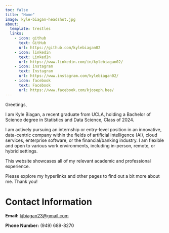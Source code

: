 ```yaml
---
toc: false
title: "Home"
image: kyle-biagan-headshot.jpg
about:
  template: trestles
  links:
    - icon: github
      text: GitHub
      url: https://github.com/kylebiagan02
    - icon: linkedin
      text: LinkedIn
      url: https://www.linkedin.com/in/kylebiagan02/
    - icon: instagram
      text: Instagram
      url: https://www.instagram.com/kylebiagan02/
    - icon: facebook
      text: Facebook
      url: https://www.facebook.com/kjoseph.bee/
---
```


Greetings,

I am Kyle Biagan, a recent graduate from UCLA, holding a Bachelor of Science degree in Statistics and Data Science, Class of 2024.

I am actively pursuing an internship or entry-level position in an innovative, data-centric company within the fields of artificial intelligence (AI), cloud services, enterprise software, or the financial/banking industry. I am flexible and open to various work environments, including in-person, remote, or hybrid settings.

This website showcases all of my relevant academic and professional experience.

Please explore my hyperlinks and other pages to find out a bit more about me. Thank you!

# Contact Information

**Email:** <kjbiagan23@gmail.com>

**Phone Number:** (949) 689-8270
